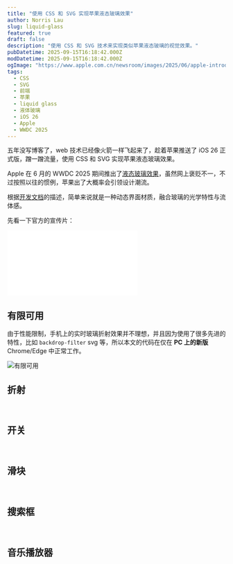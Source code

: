 ```yaml
---
title: "使用 CSS 和 SVG 实现苹果液态玻璃效果"
author: Norris Lau
slug: liquid-glass
featured: true
draft: false
description: "使用 CSS 和 SVG 技术来实现类似苹果液态玻璃的视觉效果。"
pubDatetime: 2025-09-15T16:18:42.000Z
modDatetime: 2025-09-15T16:18:42.000Z
ogImage: "https://www.apple.com.cn/newsroom/images/2025/06/apple-introduces-a-delightful-and-elegant-new-software-design/geo/Apple-WWDC25-Liquid-Glass-hero-250609_big.jpg.large_2x.jpg"
tags:
  - CSS
  - SVG
  - 前端
  - 苹果
  - liquid glass
  - 液体玻璃
  - iOS 26
  - Apple
  - WWDC 2025
---
```



五年没写博客了，web 技术已经像火箭一样飞起来了，趁着苹果推送了 iOS 26 正式版，蹭一蹭流量，使用 CSS 和 SVG 实现苹果液态玻璃效果。

Apple 在 6 月的 WWDC 2025 期间推出了[液态玻璃效果](https://www.apple.com.cn/newsroom/2025/06/apple-introduces-a-delightful-and-elegant-new-software-design/)，虽然网上褒贬不一，不过按照以往的惯例，苹果出了大概率会引领设计潮流。

根据[开发文档](https://developer.apple.com/documentation/TechnologyOverviews/adopting-liquid-glass)的描述，简单来说就是一种动态界面材质，融合玻璃的光学特性与流体感。

先看一下官方的宣传片：

<iframe
  class="aspect-video w-full"
  src="//player.bilibili.com/player.html?isOutside=true&aid=114655276042305&bvid=BV1MFT6zcErv&cid=30413095408&p=1"
  scrolling="no"
  border="0"
  frameborder="no"
  framespacing="0"
  allowfullscreen="true"
></iframe>

<br />

## 有限可用

由于性能限制，手机上的实时玻璃折射效果并不理想，并且因为使用了很多先进的特性，比如 `backdrop‑filter` svg 等，所以本文的代码在仅在 **PC 上的新版** Chrome/Edge 中正常工作。

![有限可用](https://developer.mozilla.org/zh-CN/docs/Glossary/Baseline/Compatibility/low.png)

## 折射

<MagnifyingGlass client:visible client:only="react" />

<br />

## 开关

<Switch client:visible client:only="react" />

<br />

## 滑块

<Slider client:visible client:only="react" />

<br />

## 搜索框

<Searchbox client:visible client:only="react" />

<br />

## 音乐播放器

<MixedUI client:visible client:only="react" />

